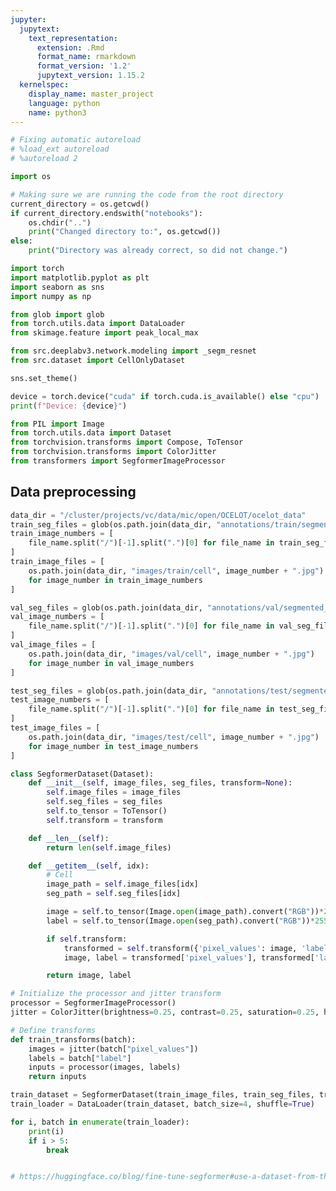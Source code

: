 ```yaml
---
jupyter:
  jupytext:
    text_representation:
      extension: .Rmd
      format_name: rmarkdown
      format_version: '1.2'
      jupytext_version: 1.15.2
  kernelspec:
    display_name: master_project
    language: python
    name: python3
---
```


```python
# Fixing automatic autoreload
# %load_ext autoreload
# %autoreload 2
```

```python
import os 

# Making sure we are running the code from the root directory
current_directory = os.getcwd()
if current_directory.endswith("notebooks"):
    os.chdir("..")
    print("Changed directory to:", os.getcwd())
else:
    print("Directory was already correct, so did not change.")
```

```python
import torch
import matplotlib.pyplot as plt 
import seaborn as sns
import numpy as np

from glob import glob
from torch.utils.data import DataLoader
from skimage.feature import peak_local_max

from src.deeplabv3.network.modeling import _segm_resnet
from src.dataset import CellOnlyDataset

sns.set_theme()

device = torch.device("cuda" if torch.cuda.is_available() else "cpu")
print(f"Device: {device}")
```

```python
from PIL import Image
from torch.utils.data import Dataset
from torchvision.transforms import Compose, ToTensor
from torchvision.transforms import ColorJitter
from transformers import SegformerImageProcessor
```

## Data preprocessing

```python
data_dir = "/cluster/projects/vc/data/mic/open/OCELOT/ocelot_data"
train_seg_files = glob(os.path.join(data_dir, "annotations/train/segmented_cell/*"))
train_image_numbers = [
    file_name.split("/")[-1].split(".")[0] for file_name in train_seg_files
]
train_image_files = [
    os.path.join(data_dir, "images/train/cell", image_number + ".jpg")
    for image_number in train_image_numbers
]

val_seg_files = glob(os.path.join(data_dir, "annotations/val/segmented_cell/*"))
val_image_numbers = [
    file_name.split("/")[-1].split(".")[0] for file_name in val_seg_files
]
val_image_files = [
    os.path.join(data_dir, "images/val/cell", image_number + ".jpg")
    for image_number in val_image_numbers
]

test_seg_files = glob(os.path.join(data_dir, "annotations/test/segmented_cell/*"))
test_image_numbers = [
    file_name.split("/")[-1].split(".")[0] for file_name in test_seg_files
]
test_image_files = [
    os.path.join(data_dir, "images/test/cell", image_number + ".jpg")
    for image_number in test_image_numbers
]
```

```python
class SegformerDataset(Dataset):
    def __init__(self, image_files, seg_files, transform=None):
        self.image_files = image_files
        self.seg_files = seg_files
        self.to_tensor = ToTensor()
        self.transform = transform

    def __len__(self):
        return len(self.image_files)

    def __getitem__(self, idx):
        # Cell
        image_path = self.image_files[idx]
        seg_path = self.seg_files[idx]

        image = self.to_tensor(Image.open(image_path).convert("RGB"))*255
        label = self.to_tensor(Image.open(seg_path).convert("RGB"))*255

        if self.transform:
            transformed = self.transform({'pixel_values': image, 'label': label})
            image, label = transformed['pixel_values'], transformed['labels']

        return image, label

# Initialize the processor and jitter transform
processor = SegformerImageProcessor()
jitter = ColorJitter(brightness=0.25, contrast=0.25, saturation=0.25, hue=0.1)

# Define transforms
def train_transforms(batch):
    images = jitter(batch["pixel_values"])
    labels = batch["label"]
    inputs = processor(images, labels)
    return inputs

train_dataset = SegformerDataset(train_image_files, train_seg_files, transform=train_transforms)
train_loader = DataLoader(train_dataset, batch_size=4, shuffle=True)

```

```python
for i, batch in enumerate(train_loader):
    print(i)
    if i > 5: 
        break


# https://huggingface.co/blog/fine-tune-segformer#use-a-dataset-from-the-hub
```
